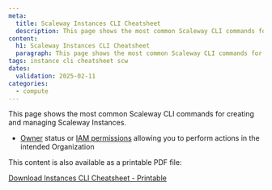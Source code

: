 ```yaml
---
meta:
  title: Scaleway Instances CLI Cheatsheet
  description: This page shows the most common Scaleway CLI commands for creating and managing Scaleway Instances.
content:
  h1: Scaleway Instances CLI Cheatsheet
  paragraph: This page shows the most common Scaleway CLI commands for creating and managing Scaleway Instances.
tags: instance cli cheatsheet scw
dates:
  validation: 2025-02-11
categories:
  - compute
---
```



This page shows the most common Scaleway CLI commands for creating and managing Scaleway Instances.

<Macro id="requirements" />

- [Owner](/iam/concepts/#owner) status or [IAM permissions](/iam/concepts/#permission) allowing you to perform actions in the intended Organization

<Lightbox src={image} alt="" size="large" />


<Message type="tip">
  This content is also available as a printable PDF file:

  [Download Instances CLI Cheatsheet - Printable](Scaleway-Instances-CLI-Cheatsheet.pdf)
</Message>


